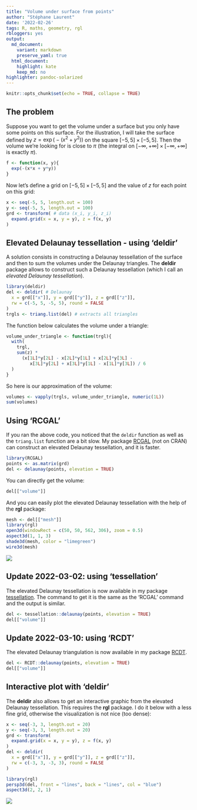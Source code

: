 ```yaml
---
title: "Volume under surface from points"
author: "Stéphane Laurent"
date: '2022-02-26'
tags: R, maths, geometry, rgl
rbloggers: yes
output:
  md_document:
    variant: markdown
    preserve_yaml: true
  html_document:
    highlight: kate
    keep_md: no
highlighter: pandoc-solarized
---
```


```r
knitr::opts_chunk$set(echo = TRUE, collapse = TRUE)
```

## The problem

Suppose you want to get the volume under a surface but you only have some 
points on this surface. 
For the illustration, I will take the surface defined by 
$z = \exp\bigl(-(x^2 + y^2)\bigr)$ on the square $[-5, 5] \times [-5, 5]$. 
Then the volume we're looking for is close to $\pi$ (the integral on 
$[-\infty, +\infty] \times [-\infty, +\infty]$ is exactly $\pi$).

```r
f <- function(x, y){
  exp(-(x*x + y*y))
}
```

Now let's define a grid on $[-5, 5] \times [-5, 5]$ and the value of $z$ 
for each point on this grid:

```r
x <- seq(-5, 5, length.out = 100)
y <- seq(-5, 5, length.out = 100)
grd <- transform( # data (x_i, y_i, z_i)
  expand.grid(x = x, y = y), z = f(x, y)
) 
```

## Elevated Delaunay tessellation - using 'deldir'

A solution consists in constructing a Delaunay tessellation of the surface 
and then to sum the volumes under the Delaunay triangles. 
The **deldir** package allows to construct such a Delaunay tessellation (which 
I call an *elevated Delaunay tessellation*).

```r
library(deldir)
del <- deldir( # Delaunay
  x = grd[["x"]], y = grd[["y"]], z = grd[["z"]],
  rw = c(-5, 5, -5, 5), round = FALSE
) 
trgls <- triang.list(del) # extracts all triangles
```

The function below calculates the volume under a triangle:

```r
volume_under_triangle <- function(trgl){
  with(
    trgl, 
    sum(z) * 
      (x[1L]*y[2L] - x[2L]*y[1L] + x[2L]*y[3L] -
         x[3L]*y[2L] + x[3L]*y[1L] - x[1L]*y[3L]) / 6
  )
}
```

So here is our approximation of the volume:

```r
volumes <- vapply(trgls, volume_under_triangle, numeric(1L))
sum(volumes)
```


## Using 'RCGAL'

If you ran the above code, you noticed that the `deldir` function as well as 
the `triang.list` function are a bit slow. My package 
[RCGAL](https://laustep.github.io/stlahblog/posts/SurfaceReconstruction.html)
(not on CRAN) can construct an elevated Delaunay tessellation, and it is 
faster.

```r
library(RCGAL)
points <- as.matrix(grd)
del <- delaunay(points, elevation = TRUE)
```

You can directly get the volume:

```r
del[["volume"]]
```

And you can easily plot the elevated Delaunay tessellation with the help of 
the **rgl** package:

```r
mesh <- del[["mesh"]]
library(rgl)
open3d(windowRect = c(50, 50, 562, 306), zoom = 0.5)
aspect3d(1, 1, 3)
shade3d(mesh, color = "limegreen")
wire3d(mesh)
```

![](figures/rgl_elevated_delaunay.png)

## Update 2022-03-02: using 'tessellation'

The elevated Delaunay tessellation is now available in my package 
[tessellation](https://github.com/stla/tessellation). The command to get it is 
the same as the 'RCGAL' command and the output is similar.

```r
del <- tessellation::delaunay(points, elevation = TRUE)
del[["volume"]]
```


## Update 2022-03-10: using 'RCDT'

The elevated Delaunay triangulation is now available in my package 
[RCDT](https://github.com/stla/RCDT). 

```r
del <- RCDT::delaunay(points, elevation = TRUE)
del[["volume"]]
```


## Interactive plot with 'deldir'

The **deldir** also allows to get an interactive graphic from the elevated
Delaunay tessellation. This requires the **rgl** package. I do it below with a
less fine grid, otherwise the visualization is not nice (too dense):

```r
x <- seq(-3, 3, length.out = 20)
y <- seq(-3, 3, length.out = 20)
grd <- transform(
  expand.grid(x = x, y = y), z = f(x, y)
) 
del <- deldir(
  x = grd[["x"]], y = grd[["y"]], z = grd[["z"]],
  rw = c(-3, 3, -3, 3), round = FALSE
) 
```

```r
library(rgl)
persp3d(del, front = "lines", back = "lines", col = "blue")
aspect3d(2, 2, 1)
```

![](figures/deldir_elevated_delaunay.gif)